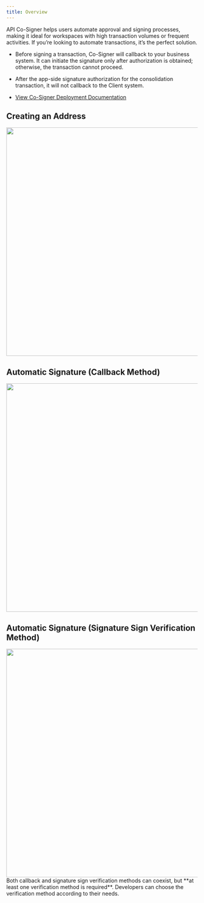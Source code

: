 ---
title: Overview
---

API Co-Signer helps users automate approval and signing processes, making it ideal for workspaces with high transaction volumes or frequent activities. If you’re looking to automate transactions, it’s the perfect solution.

- Before signing a transaction, Co-Signer will callback to your business system. It can initiate the signature only after authorization is obtained; otherwise, the transaction cannot proceed.

- After the app-side signature authorization for the consolidation transaction, it will not callback to the Client system.

- [View Co-Signer Deployment Documentation](/api-references/mpc-apis/co-signer/deploy)

## Creating an Address

<div className="w-full flex items-center justify-center">
    <img src="/images/apis/mpc-create-address_en.png" width="600"/>
</div>

## Automatic Signature (Callback Method)

<div className="w-full flex items-center justify-center">
    <img src="/images/apis/mpc-withdraw-callback_en.png" width="600"/>
</div>

## Automatic Signature (Signature Sign Verification Method)

<div className="w-full flex items-center justify-center">
    <img src="/images/apis/mpc-withdraw-sign_en.png" width="600"/>
</div>

<Tip>
Both callback and signature sign verification methods can coexist, but **at least one verification method is required**. Developers can choose the verification method according to their needs.
</Tip>
